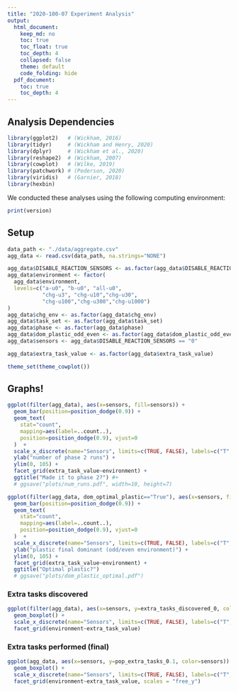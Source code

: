 ```yaml
---
title: "2020-100-07 Experiment Analysis"
output:
  html_document:
    keep_md: no
    toc: true
    toc_float: true
    toc_depth: 4
    collapsed: false
    theme: default
    code_folding: hide
  pdf_document:
    toc: true
    toc_depth: 4
---
```


## Analysis Dependencies

```r
library(ggplot2)   # (Wickham, 2016)
library(tidyr)     # (Wickham and Henry, 2020)
library(dplyr)     # (Wickham et al., 2020)
library(reshape2)  # (Wickham, 2007)
library(cowplot)   # (Wilke, 2019)
library(patchwork) # (Pederson, 2020)
library(viridis)   # (Garnier, 2018)
library(hexbin)
```

We conducted these analyses using the following computing environment:

```r
print(version)
```

## Setup

```r
data_path <- "./data/aggregate.csv"
agg_data <- read.csv(data_path, na.strings="NONE")

agg_data$DISABLE_REACTION_SENSORS <- as.factor(agg_data$DISABLE_REACTION_SENSORS)
agg_data$environment <- factor(
  agg_data$environment,
  levels=c("a-u0", "b-u0", "all-u0",
           "chg-u3", "chg-u10","chg-u30",
           "chg-u100","chg-u300","chg-u1000")
)
agg_data$chg_env <- as.factor(agg_data$chg_env)
agg_data$task_set <- as.factor(agg_data$task_set)
agg_data$phase <- as.factor(agg_data$phase)
agg_data$dom_plastic_odd_even <- as.factor(agg_data$dom_plastic_odd_even)
agg_data$sensors <- agg_data$DISABLE_REACTION_SENSORS == "0"

agg_data$extra_task_value <- as.factor(agg_data$extra_task_value)

theme_set(theme_cowplot())
```

## Graphs!

```r
ggplot(filter(agg_data), aes(x=sensors, fill=sensors)) +
  geom_bar(position=position_dodge(0.9)) +
  geom_text(
    stat="count",
    mapping=aes(label=..count..),
    position=position_dodge(0.9), vjust=0
  )  +
  scale_x_discrete(name="Sensors", limits=c(TRUE, FALSE), labels=c("T","F")) +
  ylab("number of phase 2 runs") +
  ylim(0, 105) + 
  facet_grid(extra_task_value~environment) +
  ggtitle("Made it to phase 2?") #+
  # ggsave("plots/num_runs.pdf", width=10, height=7)
```

```r
ggplot(filter(agg_data, dom_optimal_plastic=="True"), aes(x=sensors, fill=sensors)) +
  geom_bar(position=position_dodge(0.9)) +
  geom_text(
    stat="count",
    mapping=aes(label=..count..),
    position=position_dodge(0.9), vjust=0
  )  +
  scale_x_discrete(name="Sensors", limits=c(TRUE, FALSE), labels=c("T","F")) +
  ylab("plastic final dominant (odd/even environment)") +
  ylim(0, 105) +
  facet_grid(extra_task_value~environment) +
  ggtitle("Optimal plastic?") 
  # ggsave("plots/dom_plastic_optimal.pdf")
```

### Extra tasks discovered

```r
ggplot(filter(agg_data), aes(x=sensors, y=extra_tasks_discovered_0, color=sensors)) +
  geom_boxplot() +
  scale_x_discrete(name="Sensors", limits=c(TRUE, FALSE), labels=c("T","F")) +
  facet_grid(environment~extra_task_value)
```
### Extra tasks performed (final)

```r
ggplot(agg_data, aes(x=sensors, y=pop_extra_tasks_0.1, color=sensors)) +
  geom_boxplot() +
  scale_x_discrete(name="Sensors", limits=c(TRUE, FALSE), labels=c("T","F")) +
  facet_grid(environment~extra_task_value, scales = "free_y") 
```